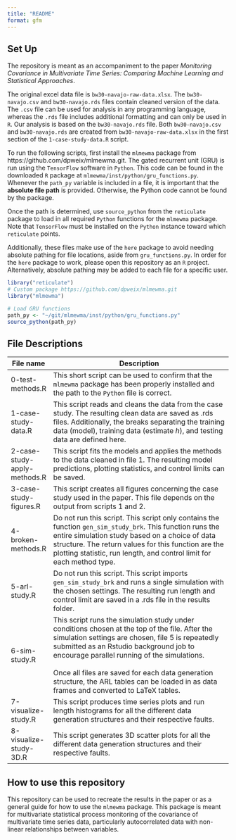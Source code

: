 ```yaml
---
title: "README"
format: gfm
---
```


## Set Up

The repository is meant as an accompaniment to the paper *Monitoring Covariance in Multivariate Time Series: Comparing Machine Learning and Statistical Approaches*.

The original excel data file is `bw30-navajo-raw-data.xlsx`. The `bw30-navajo.csv` and `bw30-navajo.rds` files contain cleaned version of the data. The `.csv` file can be used for analysis in any programming language, whereas the `.rds` file includes additional formatting and can only be used in `R`. Our analysis is based on the `bw30-navajo.rds` file. Both `bw30-navajo.csv` and `bw30-navajo.rds` are created from `bw30-navajo-raw-data.xlsx` in the first section of the `1-case-study-data.R` script.

To run the following scripts, first install the `mlmewma` package from https://github.com/dpweix/mlmewma.git. The gated recurrent unit (GRU) is run using the `TensorFlow` software in `Python`. This code can be found in the downloaded `R` package at `mlmewma/inst/python/gru_functions.py`. Whenever the `path_py` variable is included in a file, it is important that the **absolute file path** is provided. Otherwise, the Python code cannot be found by the package.

Once the path is determined, use `source_python` from the `reticulate` package to load in all required `Python` functions for the `mlmewma` package. Note that `TensorFlow` must be installed on the `Python` instance toward which `reticulate` points.

Additionally, these files make use of the `here` package to avoid needing absolute pathing for file locations, aside from `gru_functions.py`. In order for the `here` package to work, please open this repository as an `R` project. Alternatively, absolute pathing may be added to each file for a specific user.

```r

library("reticulate")
# Custom package https://github.com/dpweix/mlmewma.git
library("mlmewma")

# Load GRU functions
path_py <- "~/git/mlmewma/inst/python/gru_functions.py"
source_python(path_py)

```

## File Descriptions

+------------------------------+---------------------------------------------------------------------------------------------------------------------------------------------------------------------------------------------------------------------------------------------------------------------------------------------+
| File name                    | Description                                                                                                                                                                                                                                                                                 |
+==============================+=============================================================================================================================================================================================================================================================================================+
| 0-test-methods.R             | This short script can be used to confirm that the `mlmewma` package has been properly installed and the path to the `Python` file is correct.                                                                                                                                               |
+------------------------------+---------------------------------------------------------------------------------------------------------------------------------------------------------------------------------------------------------------------------------------------------------------------------------------------+
| 1-case-study-data.R          | This script reads and cleans the data from the case study. The resulting clean data are saved as .rds files. Additionally, the breaks separating the training data (model), training data (estimate *h*), and testing data are defined here.                                                |
+------------------------------+---------------------------------------------------------------------------------------------------------------------------------------------------------------------------------------------------------------------------------------------------------------------------------------------+
| 2-case-study-apply-methods.R | This script fits the models and applies the methods to the data cleaned in file 1. The resulting model predictions, plotting statistics, and control limits can be saved.                                                                                                                   |
+------------------------------+---------------------------------------------------------------------------------------------------------------------------------------------------------------------------------------------------------------------------------------------------------------------------------------------+
| 3-case-study-figures.R       | This script creates all figures concerning the case study used in the paper. This file depends on the output from scripts 1 and 2.                                                                                                                                                          |
+------------------------------+---------------------------------------------------------------------------------------------------------------------------------------------------------------------------------------------------------------------------------------------------------------------------------------------+
| 4-broken-methods.R           | Do not run this script. This script only contains the function `gen_sim_study_brk`. This function runs the entire simulation study based on a choice of data structure. The return values for this function are the plotting statistic, run length, and control limit for each method type. |
+------------------------------+---------------------------------------------------------------------------------------------------------------------------------------------------------------------------------------------------------------------------------------------------------------------------------------------+
| 5-arl-study.R                | Do not run this script. This script imports `gen_sim_study_brk` and runs a single simulation with the chosen settings. The resulting run length and control limit are saved in a .rds file in the results folder.                                                                           |
+------------------------------+---------------------------------------------------------------------------------------------------------------------------------------------------------------------------------------------------------------------------------------------------------------------------------------------+
| 6-sim-study.R                | This script runs the simulation study under conditions chosen at the top of the file. After the simulation settings are chosen, file 5 is repeatedly submitted as an Rstudio background job to encourage parallel running of the simulations.\                                              |
|                              | \                                                                                                                                                                                                                                                                                           |
|                              | Once all files are saved for each data generation structure, the ARL tables can be loaded in as data frames and converted to LaTeX tables.                                                                                                                                                  |
+------------------------------+---------------------------------------------------------------------------------------------------------------------------------------------------------------------------------------------------------------------------------------------------------------------------------------------+
| 7-visualize-study.R          | This script produces time series plots and run length histograms for all the different data generation structures and their respective faults.                                                                                                                                              |
+------------------------------+---------------------------------------------------------------------------------------------------------------------------------------------------------------------------------------------------------------------------------------------------------------------------------------------+
| 8-visualize-study-3D.R       | This script generates 3D scatter plots for all the different data generation structures and their respective faults.                                                                                                                                                                        |
+------------------------------+---------------------------------------------------------------------------------------------------------------------------------------------------------------------------------------------------------------------------------------------------------------------------------------------+

## How to use this repository

This repository can be used to recreate the results in the paper or as a general guide for how to use the `mlmewma` package. This package is meant for multivariate statistical process monitoring of the covariance of multivariate time series data, particularly autocorrelated data with non-linear relationships between variables.
